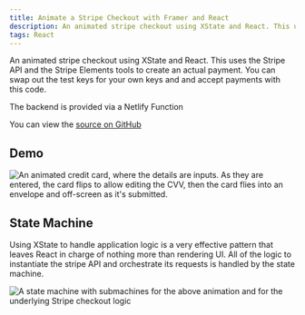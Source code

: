 ```yaml
---
title: Animate a Stripe Checkout with Framer and React
description: An animated stripe checkout using XState and React. This uses the Stripe API and the Stripe Elements tools to create an actual payment.
tags: React
---
```


An animated stripe checkout using XState and React. This uses the Stripe API and the Stripe Elements tools to create an actual payment. You can swap out the test keys for your own keys and and accept payments with this code.

The backend is provided via a Netlify Function

You can view the [source on GitHub](https://github.com/JacobParis/stripe-machine-example)

## Demo

![An animated credit card, where the details are inputs. As they are entered, the card flips to allow editing the CVV, then the card flies into an envelope and off-screen as it's submitted.](https://user-images.githubusercontent.com/5633704/82744168-cbc04800-9d42-11ea-8f18-70592639b014.gif)

## State Machine

Using XState to handle application logic is a very effective pattern that leaves React in charge of nothing more than rendering UI. All of the logic to instantiate the stripe API and orchestrate its requests is handled by the state machine.

![A state machine with submachines for the above animation and for the underlying Stripe checkout logic](https://user-images.githubusercontent.com/5633704/82744117-3a50d600-9d42-11ea-9d1f-70e32dfd9c0d.png)
